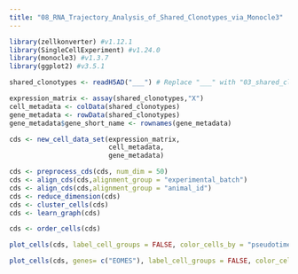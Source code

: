 ```yaml
---
title: "08_RNA_Trajectory_Analysis_of_Shared_Clonotypes_via_Monocle3"
---
```


```r
library(zellkonverter) #v1.12.1
library(SingleCellExperiment) #v1.24.0
library(monocle3) #v1.3.7
library(ggplot2) #v3.5.1
```

```r
shared_clonotypes <- readH5AD("___") # Replace "___" with "03_shared_clonotype_object.hdf5"

expression_matrix <- assay(shared_clonotypes,"X")
cell_metadata <- colData(shared_clonotypes)
gene_metadata <- rowData(shared_clonotypes)
gene_metadata$gene_short_name <- rownames(gene_metadata)

cds <- new_cell_data_set(expression_matrix,
                         cell_metadata,
                         gene_metadata)

```

```r
cds <- preprocess_cds(cds, num_dim = 50)
cds <- align_cds(cds,alignment_group = "experimental_batch")
cds <- align_cds(cds,alignment_group = "animal_id")
cds <- reduce_dimension(cds)
cds <- cluster_cells(cds)
cds <- learn_graph(cds)
```

```r
cds <- order_cells(cds)
```

```r
plot_cells(cds, label_cell_groups = FALSE, color_cells_by = "pseudotime" , show_trajectory_graph = TRUE, group_label_size = 50, graph_label_size = 3, cell_size = 2, trajectory_graph_segment_size = 5, label_leaves = TRUE, label_roots = TRUE, label_branch_points = TRUE, trajectory_graph_color = "black") # Original Segment Size = 3
```

```r
plot_cells(cds, genes= c("EOMES"), label_cell_groups = FALSE, color_cells_by = "organ", show_trajectory_graph = FALSE, group_label_size = 10, graph_label_size = 3, cell_size = 2, trajectory_graph_segment_size = 3, label_leaves = TRUE, label_branch_points = TRUE, label_roots=TRUE)
```

